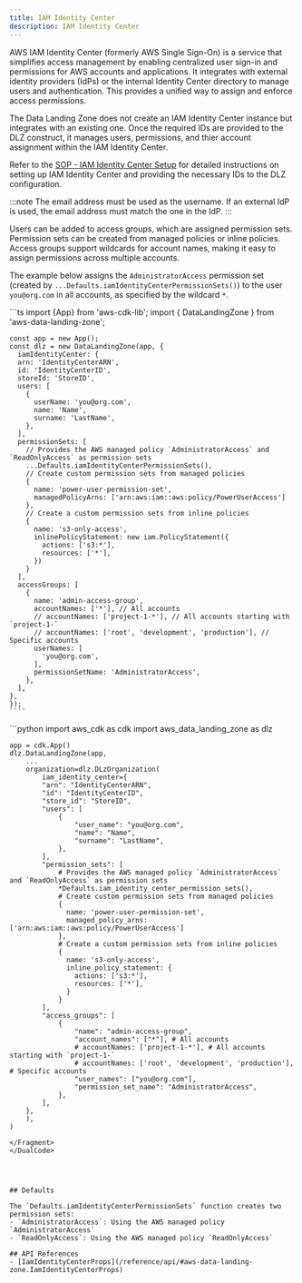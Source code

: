 ```yaml
---
title: IAM Identity Center
description: IAM Identity Center
---
```


AWS IAM Identity Center (formerly AWS Single Sign-On) is a service that simplifies access management by enabling
centralized user sign-in and permissions for AWS accounts and applications. It integrates with external identity
providers (IdPs) or the internal Identity Center directory to manage users and authentication. This provides a unified
way to assign and enforce access permissions.

The Data Landing Zone does not create an IAM Identity Center instance but integrates with an existing one. Once the
required IDs are provided to the DLZ construct, it manages users, permissions, and thier account assignment
within the IAM Identity Center.

Refer to the [SOP - IAM Identity Center Setup](/sop/iam-identity-center) for detailed instructions on setting up IAM
Identity Center and providing the necessary IDs to the DLZ configuration.

:::note
The email address must be used as the username. If an external IdP is used, the email address must match the one in the IdP.
:::

Users can be added to access groups, which are assigned permission sets. Permission sets can be created from managed
policies or inline policies. Access groups support wildcards for account names, making it easy to assign permissions
across multiple accounts.

The example below assigns the `AdministratorAccess` permission set (created by
`...Defaults.iamIdentityCenterPermissionSets()`) to the user `you@org.com` in all accounts, as specified by the wildcard
`*`.

<DualCode>
  <Fragment slot="ts">
    ```ts
    import {App} from 'aws-cdk-lib';
    import { DataLandingZone } from 'aws-data-landing-zone';

    const app = new App();
    const dlz = new DataLandingZone(app, {
      iamIdentityCenter: {
      arn: 'IdentityCenterARN',
      id: 'IdentityCenterID',
      storeId: 'StoreID',
      users: [
        {
          userName: 'you@org.com',
          name: 'Name',
          surname: 'LastName',
        },
      ],
      permissionSets: [
        // Provides the AWS managed policy `AdministratorAccess` and `ReadOnlyAccess` as permission sets
        ...Defaults.iamIdentityCenterPermissionSets(),
        // Create custom permission sets from managed policies
        {
          name: 'power-user-permission-set',
          managedPolicyArns: ['arn:aws:iam::aws:policy/PowerUserAccess']
        },
        // Create a custom permission sets from inline policies
        {
          name: 's3-only-access',
          inlinePolicyStatement: new iam.PolicyStatement({
            actions: ['s3:*'],
            resources: ['*'],
          })
        }
      ],
      accessGroups: [
        {
          name: 'admin-access-group',
          accountNames: ['*'], // All accounts
          // accountNames: ['project-1-*'], // All accounts starting with `project-1-`
          // accountNames: ['root', 'development', 'production'], // Specific accounts
          userNames: [
            'you@org.com',
          ],
          permissionSetName: 'AdministratorAccess',
        },
      ],
    },
    });
    ````

  </Fragment>
  <Fragment slot="python">
    ```python
    import aws_cdk as cdk
    import aws_data_landing_zone as dlz

    app = cdk.App()
    dlz.DataLandingZone(app,
        ...
        organization=dlz.DLzOrganization(
            iam_identity_center={
            "arn": "IdentityCenterARN",
            "id": "IdentityCenterID",
            "store_id": "StoreID",
            "users": [
                {
                    "user_name": "you@org.com",
                    "name": "Name",
                    "surname": "LastName",
                },
            ],
            "permission_sets": [
                # Provides the AWS managed policy `AdministratorAccess` and `ReadOnlyAccess` as permission sets
                *Defaults.iam_identity_center_permission_sets(),
                # Create custom permission sets from managed policies
                {
                  name: 'power-user-permission-set',
                  managed_policy_arns: ['arn:aws:iam::aws:policy/PowerUserAccess']
                },
                # Create a custom permission sets from inline policies
                {
                  name: 's3-only-access',
                  inline_policy_statement: {
                    actions: ['s3:*'],
                    resources: ['*'],
                  }
                }
            ],
            "access_groups": [
                {
                    "name": "admin-access-group",
                    "account_names": ["*"], # All accounts
                    # accountNames: ['project-1-*'], # All accounts starting with `project-1-`
                    # accountNames: ['root', 'development', 'production'], # Specific accounts
                    "user_names": ["you@org.com"],
                    "permission_set_name": "AdministratorAccess",
                },
            ],
        },
        ),
    )
  ````
  </Fragment>
</DualCode>




## Defaults

The `Defaults.iamIdentityCenterPermissionSets` function creates two permission sets:
- `AdministratorAccess`: Using the AWS managed policy `AdministratorAccess`
- `ReadOnlyAccess`: Using the AWS managed policy `ReadOnlyAccess`

## API References
- [IamIdentityCenterProps](/reference/api/#aws-data-landing-zone.IamIdentityCenterProps)